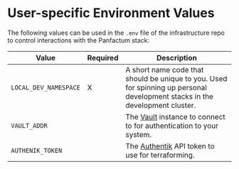 # User-specific Environment Values

The following values can be used in the `.env` file of the infrastructure repo to control interactions with the Panfactum stack:

| Value                 | Required | Description                                                                                                                  |
|-----------------------|----------|------------------------------------------------------------------------------------------------------------------------------|
| `LOCAL_DEV_NAMESPACE` | X        | A short name code that should be unique to you. Used for spinning up personal development stacks in the development cluster. |
| `VAULT_ADDR`          |          | The [Vault](https://www.vaultproject.io/) instance to connect to for authentication to your system.                          |
| `AUTHENIK_TOKEN`      |          | The [Authentik](https://goauthentik.io/) API token to use for terraforming.                                                  |
